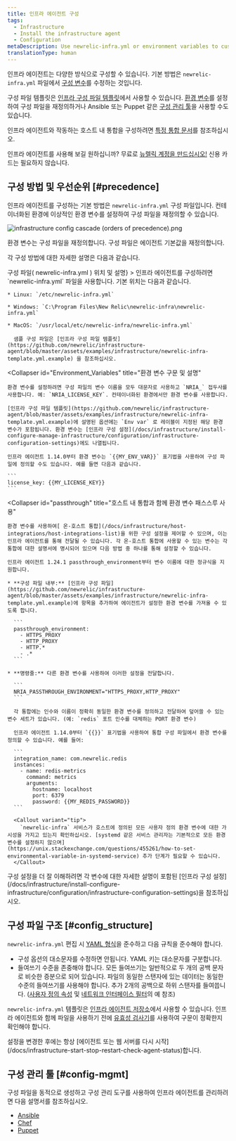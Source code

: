 ```yaml
---
title: 인프라 에이전트 구성
tags:
  - Infrastructure
  - Install the infrastructure agent
  - Configuration
metaDescription: Use newrelic-infra.yml or environment variables to customize New Relic's infrastructure agent settings like license key or custom attributes.
translationType: human
---
```



인프라 에이전트는 다양한 방식으로 구성할 수 있습니다. 기본 방법은 `newrelic-infra.yml` 파일에서 [구성 변수](/docs/infrastructure/install-configure-infrastructure/configuration/infrastructure-configuration-settings)를 수정하는 것입니다.

구성 파일 템플릿은 [인프라 구성 파일 템플릿](https://github.com/newrelic/infrastructure-agent/blob/master/assets/examples/infrastructure/newrelic-infra-template.yml.example)에서 사용할 수 있습니다. [환경 변수](#Environment_Variables)를 설정하여 구성 파일을 재정의하거나 Ansible 또는 Puppet 같은 [구성 관리 툴](#config-mgmt)을 사용할 수도 있습니다.

인프라 에이전트와 작동하는 호스트 내 통합을 구성하려면 [특정 통합 문서](/docs/integrations/host-integrations/get-started/introduction-host-integrations)를 참조하십시오.

인프라 에이전트를 사용해 보길 원하십니까? 무료로 [뉴렐릭 계정을 만드십시오!](https://newrelic.com/signup) 신용 카드는 필요하지 않습니다.

## 구성 방법 및 우선순위 [#precedence]

인프라 에이전트를 구성하는 기본 방법은 `newrelic-infra.yml` 구성 파일입니다. 컨테이너화된 환경에 이상적인 환경 변수를 설정하여 구성 파일을 재정의할 수 있습니다.

<img
  title="infrastructure config cascade (orders of precedence).png"
  alt="infrastructure config cascade (orders of precedence).png"
  src={infrastructureConfigCascadeImg28OrdersOfPrecedenceimg29}
/>

<figcaption>
  환경 변수는 구성 파일을 재정의합니다. 구성 파일은 에이전트 기본값을 재정의합니다.
</figcaption>

각 구성 방법에 대한 자세한 설명은 다음과 같습니다.

<CollapserGroup>
  <Collapser
    id="config-file"
    title={<>구성 파일( <InlineCode>newrelic-infra.yml</InlineCode> ) 위치 및 설명</>}
  >
    인프라 에이전트를 구성하려면 `newrelic-infra.yml` 파일을 사용합니다. 기본 위치는 다음과 같습니다.

    * Linux: `/etc/newrelic-infra.yml`

    * Windows: `C:\Program Files\New Relic\newrelic-infra\newrelic-infra.yml`

    * MacOS: `/usr/local/etc/newrelic-infra/newrelic-infra.yml`

      샘플 구성 파일은 [인프라 구성 파일 템플릿](https://github.com/newrelic/infrastructure-agent/blob/master/assets/examples/infrastructure/newrelic-infra-template.yml.example) 을 참조하십시오.
  </Collapser>

  <Collapser
    id="Environment_Variables"
    title="환경 변수 구문 및 설명"
  >
    환경 변수를 설정하려면 구성 파일의 변수 이름을 모두 대문자로 사용하고 `NRIA_` 접두사를 사용합니다. 예: `NRIA_LICENSE_KEY`. 컨테이너화된 환경에서만 환경 변수를 사용합니다.

    [인프라 구성 파일 템플릿](https://github.com/newrelic/infrastructure-agent/blob/master/assets/examples/infrastructure/newrelic-infra-template.yml.example)에 설명된 옵션에는 `Env var` 로 레이블이 지정된 해당 환경 변수가 포함됩니다. 환경 변수는 [인프라 구성 설정](/docs/infrastructure/install-configure-manage-infrastructure/configuration/infrastructure-configuration-settings)에도 나열됩니다.

    인프라 에이전트 1.14.0부터 환경 변수는 `{{MY_ENV_VAR}}` 표기법을 사용하여 구성 파일에 정의할 수도 있습니다. 예를 들면 다음과 같습니다.

    ```
    license_key: {{MY_LICENSE_KEY}}
    ```
  </Collapser>

  <Collapser
    id="passthrough"
    title="호스트 내 통합과 함께 환경 변수 패스스루 사용"
  >
    환경 변수를 사용하여[ 온-호스트 통합](/docs/infrastructure/host-integrations/host-integrations-list)을 위한 구성 설정을 제어할 수 있으며, 이는 인프라 에이전트를 통해 전달될 수 있습니다. 각 온-호스트 통합에 사용할 수 있는 변수는 각 통합에 대한 설명서에 명시되어 있으며 다음 방법 중 하나를 통해 설정할 수 있습니다.

    인프라 에이전트 1.24.1 passthrough_environment부터 변수 이름에 대한 정규식을 지원합니다.

    * **구성 파일 내부:** [인프라 구성 파일](https://github.com/newrelic/infrastructure-agent/blob/master/assets/examples/infrastructure/newrelic-infra-template.yml.example)에 항목을 추가하여 에이전트가 설정한 환경 변수를 가져올 수 있도록 합니다.

      ```
      passthrough_environment:
        - HTTPS_PROXY
        - HTTP_PROXY
        - HTTP.*
        - .* 
      ```

    * **명령줄:** 다른 환경 변수를 사용하여 이러한 설정을 전달합니다.

      ```
      NRIA_PASSTHROUGH_ENVIRONMENT="HTTPS_PROXY,HTTP_PROXY"
      ```

      각 통합에는 인수와 이름이 정확히 동일한 환경 변수를 정의하고 전달하여 덮어쓸 수 있는 변수 세트가 있습니다. (예: `redis` 포트 인수를 대체하는 PORT 환경 변수)

      인프라 에이전트 1.14.0부터 `{{}}` 표기법을 사용하여 통합 구성 파일에서 환경 변수를 정의할 수 있습니다. 예를 들어:

      ```
      integration_name: com.newrelic.redis
      instances:
        - name: redis-metrics
          command: metrics
          arguments:
            hostname: localhost
            port: 6379
            password: {{MY_REDIS_PASSWORD}}
      ```

      <Callout variant="tip">
        `newrelic-infra` 서비스가 호스트에 정의된 모든 사용자 정의 환경 변수에 대한 가시성을 가지고 있는지 확인하십시오. [systemd 같은 서비스 관리자는 기본적으로 모든 환경 변수를 설정하지 않으며](https://unix.stackexchange.com/questions/455261/how-to-set-environmental-variable-in-systemd-service) 추가 단계가 필요할 수 있습니다.
      </Callout>
  </Collapser>
</CollapserGroup>

<Callout variant="important">
  구성 설정을 더 잘 이해하려면 각 변수에 대한 자세한 설명이 포함된 [인프라 구성 설정](/docs/infrastructure/install-configure-infrastructure/configuration/infrastructure-configuration-settings)을 참조하십시오.
</Callout>

## 구성 파일 구조 [#config_structure]

`newrelic-infra.yml` 편집 시 [YAML 형식](https://en.wikipedia.org/wiki/YAML)을 준수하고 다음 규칙을 준수해야 합니다.

* 구성 옵션의 대소문자를 수정하면 안됩니다. YAML 키는 대소문자를 구분합니다.
* 들여쓰기 수준을 존중해야 합니다. 모든 들여쓰기는 일반적으로 두 개의 공백 문자로 비슷한 증분으로 되어 있습니다. 파일의 동일한 스탠자에 있는 데이터는 동일한 수준의 들여쓰기를 사용해야 합니다. 추가 2개의 공백으로 하위 스탠자를 들여씁니다. ([사용자 정의 속성](/docs/infrastructure/install-configure-infrastructure/configuration/infrastructure-configuration-settings#custom-attributes) 및 [네트워크 인터페이스 필터](/docs/infrastructure/install-configure-infrastructure/configuration/infrastructure-configuration-settings#network-interface-filters)의 예 참조)

`newrelic-infra.yml` 템플릿은 [인프라 에이전트 저장소](https://github.com/newrelic/infrastructure-agent/blob/master/assets/examples/infrastructure/newrelic-infra-template.yml.example)에서 사용할 수 있습니다. 인프라 에이전트와 함께 파일을 사용하기 전에 [유효성 검사기](http://www.yamllint.com/)를 사용하여 구문이 정확한지 확인해야 합니다.

<Callout variant="important">
  설정을 변경한 후에는 항상 [에이전트 또는 웹 서버를 다시 시작](/docs/infrastructure-start-stop-restart-check-agent-status)합니다.
</Callout>

## 구성 관리 툴 [#config-mgmt]

구성 파일을 동적으로 생성하고 구성 관리 도구를 사용하여 인프라 에이전트를 관리하려면 다음 설명서를 참조하십시오.

* [Ansible](/docs/infrastructure/new-relic-infrastructure/config-management-tools/configure-new-relic-infrastructure-using-ansible)
* [Chef](/docs/infrastructure/new-relic-infrastructure/config-management-tools/configure-new-relic-infrastructure-using-chef)
* [Puppet](/docs/infrastructure/new-relic-infrastructure/config-management-tools/configure-new-relic-infrastructure-puppet)